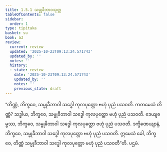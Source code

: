 ```yaml
---
title: 1.5.1 သမ္မုခီဘာဝသုတ္တ
tableOfContents: false
sidebar:
  order: 1
type: tipitaka
basket: su
book: a3
review:
  current: review
  updated: '2025-10-23T09:13:24.571743'
  updated_by: ''
  notes: ''
  history:
  - state: review
    date: '2025-10-23T09:13:24.571743'
    updated_by: ''
    notes: ''
    previous_state: draft
---
```



<ReviewStatus review={frontmatter.review} showDetails={true} />

<HypothesisAnnotation frontmatter={frontmatter} />

<DynamicBreadcrumb />

<Division number="41" book="a3" e="ch" v="15" p="148">

<Paragraph number="273" book="a3">
“တိဏ္ဏံ, ဘိက္ခဝေ, သမ္မုခီဘာဝါ သဒ္ဓေါ ကုလပုတ္တော ဗဟုံ ပုညံ ပသဝတိ. ကတမေသံ တိဏ္ဏံ? သဒ္ဓါယ, ဘိက္ခဝေ, သမ္မုခီဘာဝါ သဒ္ဓေါ ကုလပုတ္တော ဗဟုံ ပုညံ ပသဝတိ. ဒေယျဓမ္မဿ, ဘိက္ခဝေ, သမ္မုခီဘာဝါ သဒ္ဓေါ ကုလပုတ္တော ဗဟုံ ပုညံ ပသဝတိ. ဒက္ခိဏေယျာနံ, ဘိက္ခဝေ, သမ္မုခီဘာဝါ သဒ္ဓေါ ကုလပုတ္တော ဗဟုံ ပုညံ ပသဝတိ. ဣမေသံ ခေါ, ဘိက္ခဝေ, တိဏ္ဏံ သမ္မုခီဘာဝါ သဒ္ဓေါ ကုလပုတ္တော ဗဟုံ ပုညံ ပသဝတီ”တိ.

</Paragraph>
</Division>

<Paragraph number="274" type="center" book="a3">
ပဌမံ.
</Paragraph>